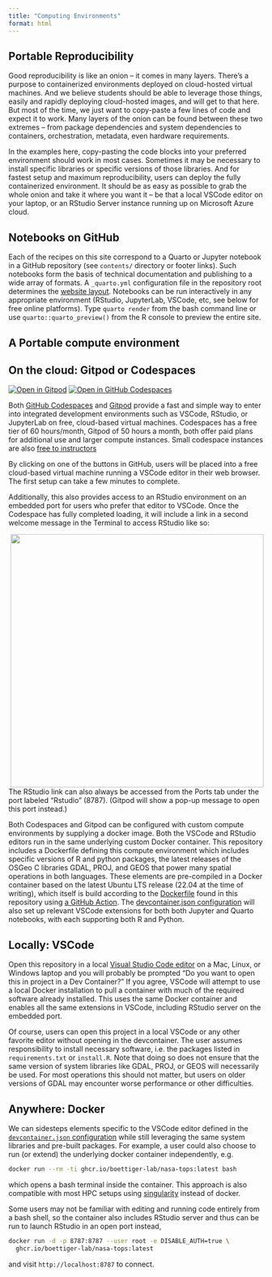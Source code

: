 ```yaml
---
title: "Computing Environments"
format: html
---
```



## Portable Reproducibility

Good reproducibility is like an onion -- it comes
in many layers.  There's a purpose to containerized environments deployed on
cloud-hosted virtual machines.  And we believe students should be able to leverage
those things, easily and rapidly deploying cloud-hosted images, and will get
to that here. But most of the time, we just want to copy-paste a few lines of code
and expect it to work. Many layers of the onion can be found between
these two extremes -- from package dependencies and system dependencies to
containers, orchestration, metadata, even hardware requirements.  

In the examples here, copy-pasting the code blocks into your preferred environment
should work in most cases.  Sometimes it may be necessary to install specific
libraries or specific versions of those libraries.  And for fastest setup and 
maximum reproducibility, users can deploy the fully containerized environment.
It should be as easy as possible to grab the whole onion and take it where you want it --
be that a local VSCode editor on your laptop, or an RStudio Server instance 
running up on Microsoft Azure cloud.  


## Notebooks on GitHub

Each of the recipes on this site correspond to a Quarto or Jupyter notebook in a
GitHub repository (see `contents/` directory or footer links).  Such notebooks form the
basis of technical documentation and publishing to a wide array of formats.
A `_quarto.yml` configuration file in the repository root determines the [website layout](https://quarto.org/docs/websites/).
Notebooks can be run interactively in any appropriate environment 
(RStudio, JupyterLab, VSCode, etc, see below for free online platforms).
Type `quarto render` from the bash command line or use `quarto::quarto_preview()`
from the R console to preview the entire site.  

## A Portable compute environment




## On the cloud: Gitpod or Codespaces

[![Open in Gitpod](https://gitpod.io/button/open-in-gitpod.svg)](https://gitpod.io/#https://github.com/boettiger-lab/nasa-topst-env-justice)
[![Open in GitHub Codespaces](https://github.com/codespaces/badge.svg)](https://codespaces.new/espm-157/nasa-topst-env-justice?quickstart=1)

Both [GitHub Codespaces](https://github.com/codespaces) and [Gitpod](https://gitpod.io/about) provide
a fast and simple way to enter into integrated development environments such as VSCode, RStudio, or JupyterLab
on free, cloud-based virtual machines. Codespaces has a free tier of 60 hours/month, Gitpod of 50 hours a month,
both offer paid plans for additional use and larger compute instances. Small codespace instances are also [free to instructors](https://docs.github.com/en/education/manage-coursework-with-github-classroom/integrate-github-classroom-with-an-ide/using-github-codespaces-with-github-classroom)


By clicking on one of the buttons in GitHub, users
will be placed into a free cloud-based virtual machine running a VSCode editor
in their web browser. The first setup can take a few minutes to complete.

Additionally, this also provides access to an RStudio environment on an embedded port for users
who prefer that editor to VSCode. Once the Codespace has fully completed loading, it 
will include a link in a second welcome message in the Terminal to access RStudio like so:

<img align="right" src="img/vscode-welcome.png" width="500">

The RStudio link can also always be accessed from the Ports tab under the port labeled "Rstudio" (8787).
(Gitpod will show a pop-up message to open this port instead.)

Both Codespaces and Gitpod can be configured with custom compute environments by supplying a docker image.
Both the VSCode and RStudio editors run in the same underlying custom Docker container.
This repository includes a Dockerfile defining this compute environment which
includes specific versions of R and python packages, the 
latest releases of the OSGeo C libraries GDAL, PROJ, and GEOS that power
many spatial operations in both languages.  These elements are pre-compiled
in a Docker container based on the latest Ubuntu LTS release (22.04 at
the time of writing), which itself is build according to the [Dockerfile](https://github.com/boettiger-lab/nasa-topst-env-justice/blob/main/.devcontainer/Dockerfile) 
found in this repository using [a GitHub Action](https://github.com/boettiger-lab/nasa-topst-env-justice/actions/workflows/docker-image.yml).
The [devcontainer.json configuration](https://github.com/boettiger-lab/nasa-topst-env-justice/blob/main/.devcontainer/devcontainer.json) will also set 
up relevant VSCode extensions for both both Jupyter and Quarto notebooks, with each supporting both R and Python.  


## Locally: VSCode

Open this repository in a local [Visual Studio Code editor](https://code.visualstudio.com/) on a Mac, Linux, or Windows
laptop and you will probably be prompted "Do you want to open this in project 
in a Dev Container?" If you agree, VSCode will attempt to use a local Docker 
installation to pull a container with much of the required software already
installed. This uses the same Docker container and enables all the same 
extensions in VSCode, including RStudio server on the embedded port.

Of course, users can open this project in a local VSCode or any other favorite editor
without opening in the devcontainer. The user assumes responsibility to install necessary software,
i.e. the packages listed in `requirements.txt` or `install.R`.  Note that 
doing so does not ensure that the same version of system libraries like GDAL,
PROJ, or GEOS will necessarily be used. For most operations this should
not matter, but users on older versions of GDAL may encounter
worse performance or other difficulties.

## Anywhere: Docker

We can sidesteps elements specific to the VSCode editor defined in the
[`devcontainer.json` configuration](https://github.com/boettiger-lab/nasa-topst-env-justice/blob/main/.devcontainer/devcontainer.json)
while still leveraging the same system libraries and pre-built packages.
For example, a user could also choose to run (or extend) 
the underlying docker container independently, e.g.

```bash
docker run --rm -ti ghcr.io/boettiger-lab/nasa-tops:latest bash
```

which opens a bash terminal inside the container. This approach is also
compatible with most HPC setups using [singularity](https://rocker-project.org/use/singularity.html) instead of docker.

Some users may not be familiar with editing and running code entirely from a bash shell, so the container also includes RStudio server and thus can be run to launch RStudio in an open port instead,

```bash
docker run -d -p 8787:8787 --user root -e DISABLE_AUTH=true \
  ghcr.io/boettiger-lab/nasa-tops:latest
```

and visit `http://localhost:8787` to connect. 




